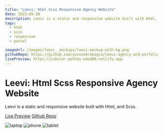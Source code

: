 ```yaml
---
title: "Leevi: Html Scss Responsive Agency Website"
date: 2023-05-20
description: Leevi is a static and responsive website built with Html, and Scss.
tags:
  - html
  - scss
  - responsive
  - parcel

imageUrl: /images/leevi__mockups/leevi-mockup-with-bg.png
githubRepo: https://github.com/yunusemrebagca/leevi-agency-and-porfolio-template
livePreview: https://tubular-pothos-e4e480.netlify.app
---
```


# Leevi: Html Scss Responsive Agency Website

Leevi is a static and responsive website built with Html, and Scss.

[Live Preview](https://tubular-pothos-e4e480.netlify.app)
[Github Repo](https://github.com/yunusemrebagca/leevi-agency-and-porfolio-template)

![laptop](/images/leevi__mockups/laptop.png)
![phone](/images/leevi__mockups/phone.png)
![tablet](/images/leevi__mockups/tablet.png)
